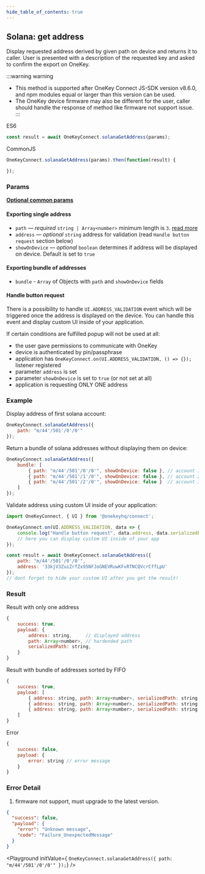 ```yaml
---
hide_table_of_contents: true
---
```


## Solana: get address
Display requested address derived by given path on device and returns it to caller. User is presented with a description of the requested key and asked to confirm the export on OneKey.

:::warning warning
- This method is supported after OneKey Connect JS-SDK version v8.6.0, and npm modules equal or larger than this version can be used.
- The OneKey device firmware may also be different for the user, caller should handle the response of method like firmware not support issue.
:::

ES6
```javascript
const result = await OneKeyConnect.solanaGetAddress(params);
```

CommonJS
```javascript
OneKeyConnect.solanaGetAddress(params).then(function(result) {

});
```

### Params
[**Optional common params**](./commonParams)

#### Exporting single address

* `path` — *required* `string | Array<number>` minimum length is `3`. [read more](./path)
* `address` — *optional* `string` address for validation (read `Handle button request` section below)
* `showOnDevice` — *optional* `boolean` determines if address will be displayed on device. Default is set to `true`

#### Exporting bundle of addresses
* `bundle` - `Array` of Objects with `path` and `showOnDevice` fields

#### Handle button request

There is a possibility to handle `UI.ADDRESS_VALIDATION` event which will be triggered once the address is displayed on the device.
You can handle this event and display custom UI inside of your application.

If certain conditions are fulfilled popup will not be used at all:
- the user gave permissions to communicate with OneKey
- device is authenticated by pin/passphrase
- application has `OneKeyConnect.on(UI.ADDRESS_VALIDATION, () => {});` listener registered
- parameter `address` is set
- parameter `showOnDevice` is set to `true` (or not set at all)
- application is requesting ONLY ONE address


### Example
Display address of first solana account:
```javascript
OneKeyConnect.solanaGetAddress({
    path: "m/44'/501'/0'/0'"
});
```
Return a bundle of solana addresses without displaying them on device:
```javascript
OneKeyConnect.solanaGetAddress({
    bundle: [
        { path: "m/44'/501'/0'/0'", showOnDevice: false }, // account 1
        { path: "m/44'/501'/1'/0'", showOnDevice: false }, // account 2
        { path: "m/44'/501'/2'/0'", showOnDevice: false }  // account 3
    ]
});
```
Validate address using custom UI inside of your application:
```javascript
import OneKeyConnect, { UI } from '@onekeyhq/connect';

OneKeyConnect.on(UI.ADDRESS_VALIDATION, data => {
    console.log("Handle button request", data.address, data.serializedPath);
    // here you can display custom UI inside of your app
});

const result = await OneKeyConnect.solanaGetAddress({
    path: "m/44'/501'/0'/0'",
    address: '33kjV3ZuiZrfZx95NFJoGNEVRuwKFvRTNCQVcrCffLpU'
});
// dont forget to hide your custom UI after you get the result!
```

### Result
Result with only one address
```javascript
{
    success: true,
    payload: {
        address: string,     // displayed address
        path: Array<number>, // hardended path
        serializedPath: string,
    }
}
```
Result with bundle of addresses sorted by FIFO
```javascript
{
    success: true,
    payload: [
        { address: string, path: Array<number>, serializedPath: string }, // account 1
        { address: string, path: Array<number>, serializedPath: string }, // account 2
        { address: string, path: Array<number>, serializedPath: string }  // account 3
    ]
}
```
Error
```javascript
{
    success: false,
    payload: {
        error: string // error message
    }
}
```

### Error Detail

1. firmware not support, must upgrade to the latest version.
```json
{
  "success": false,
  "payload": {
    "error": "Unknown message",
    "code": "Failure_UnexpectedMessage"
  }
}
```


<Playground
    initValue={
`OneKeyConnect.solanaGetAddress({
    path: "m/44'/501'/0'/0'"
});`}
/>
